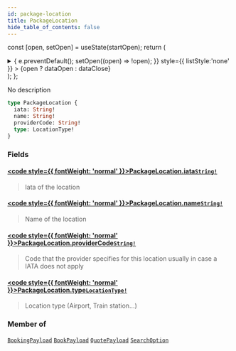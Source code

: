 ```yaml
---
id: package-location
title: PackageLocation
hide_table_of_contents: false
---
```






const [open, setOpen] = useState(startOpen);
return (
<details {...(open ? { open: true } : {})} className="details" style={{ border:'none', boxShadow:'none', background:'var(--ifm-background-color)' }}>
<summary
onClick={(e) => {
e.preventDefault();
setOpen((open) => !open);
}}
style={{ listStyle:'none' }} >
{open ? dataOpen : dataClose}
</summary>
{open && children}
</details>
);
};

No description

```graphql
type PackageLocation {
  iata: String!
  name: String!
  providerCode: String!
  type: LocationType!
}
```

### Fields

#### [<code style={{ fontWeight: 'normal' }}>PackageLocation.<b>iata</b></code>](#)<Bullet />[`String!`](/api/scalars/string) <Badge class="badge badge--secondary" text="non-null"/> <Badge class="badge badge--secondary" text="scalar"/>

> Iata of the location

#### [<code style={{ fontWeight: 'normal' }}>PackageLocation.<b>name</b></code>](#)<Bullet />[`String!`](/api/scalars/string) <Badge class="badge badge--secondary" text="non-null"/> <Badge class="badge badge--secondary" text="scalar"/>

> Name of the location

#### [<code style={{ fontWeight: 'normal' }}>PackageLocation.<b>providerCode</b></code>](#)<Bullet />[`String!`](/api/scalars/string) <Badge class="badge badge--secondary" text="non-null"/> <Badge class="badge badge--secondary" text="scalar"/>

> Code that the provider specifies for this location usually in case a IATA does not apply

#### [<code style={{ fontWeight: 'normal' }}>PackageLocation.<b>type</b></code>](#)<Bullet />[`LocationType!`](/api/enums/location-type) <Badge class="badge badge--secondary" text="non-null"/> <Badge class="badge badge--secondary" text="enum"/>

> Location type (Airport, Train station...)

### Member of

[`BookingPayload`](/api/objects/booking-payload) <Badge class="badge badge--secondary" text="object"/><Bullet />[`BookPayload`](/api/objects/book-payload) <Badge class="badge badge--secondary" text="object"/><Bullet />[`QuotePayload`](/api/objects/quote-payload) <Badge class="badge badge--secondary" text="object"/><Bullet />[`SearchOption`](/api/objects/search-option) <Badge class="badge badge--secondary" text="object"/>
